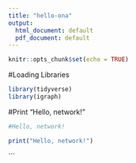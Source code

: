 ```yaml
---
title: "hello-ona"
output:
  html_document: default
  pdf_document: default
---
```


```r
knitr::opts_chunk$set(echo = TRUE)
```

#Loading Libraries

```r
library(tidyverse)
library(igraph)
```

#Print "Hello, network!"

```r
#Hello, network!

print("Hello, network!")
```
```

